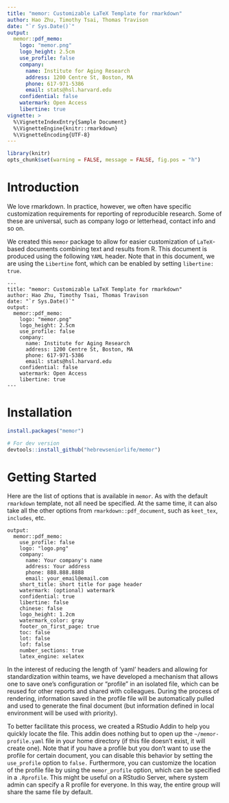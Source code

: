 ```yaml
---
title: "memor: Customizable LaTeX Template for rmarkdown"
author: Hao Zhu, Timothy Tsai, Thomas Travison
date: "`r Sys.Date()`"
output: 
  memor::pdf_memo:
    logo: "memor.png"
    logo_height: 2.5cm
    use_profile: false
    company:
      name: Institute for Aging Research
      address: 1200 Centre St, Boston, MA
      phone: 617-971-5386
      email: stats@hsl.harvard.edu
    confidential: false
    watermark: Open Access
    libertine: true
vignette: >
  %\VignetteIndexEntry{Sample Document}
  %\VignetteEngine{knitr::rmarkdown}
  %\VignetteEncoding{UTF-8}
---
```


```r
library(knitr)
opts_chunk$set(warning = FALSE, message = FALSE, fig.pos = "h")
```

# Introduction
We love rmarkdown. In practice, however, we often have specific customization requirements for reporting of reproducible research. Some of these are universal, such as company logo or letterhead, contact info and so on. 

We created this `memor` package to allow for easier customization of `LaTeX`-based documents combining text and results from R. This document is produced using the following `YAML` header. Note that in this document, we are using the `Libertine` font, which can be enabled by setting `libertine: true`.

```
---
title: "memor: Customizable LaTeX Template for rmarkdown"
author: Hao Zhu, Timothy Tsai, Thomas Travison
date: "`r Sys.Date()`"
output: 
  memor::pdf_memo:
    logo: "memor.png"
    logo_height: 2.5cm
    use_profile: false
    company:
      name: Institute for Aging Research
      address: 1200 Centre St, Boston, MA
      phone: 617-971-5386
      email: stats@hsl.harvard.edu
    confidential: false
    watermark: Open Access
    libertine: true
---
```

# Installation
```r
install.packages("memor")

# For dev version
devtools::install_github("hebrewseniorlife/memor")
```

# Getting Started
Here are the list of options that is available in `memor`. As with the default `rmarkdown` template, not all need be specified. At the same time, it can also take all the other options from `rmarkdown::pdf_document`, such as `keet_tex`, `includes`, etc.
 
```
output: 
  memor::pdf_memo:
    use_profile: false
    logo: "logo.png"
    company: 
      name: Your company's name
      address: Your address
      phone: 888.888.8888
      email: your_email@email.com
    short_title: short title for page header
    watermark: (optional) watermark
    confidential: true
    libertine: false
    chinese: false
    logo_height: 1.2cm
    watermark_color: gray
    footer_on_first_page: true
    toc: false
    lot: false
    lof: false
    number_sections: true
    latex_engine: xelatex
```

In the interest of reducing the length of 'yaml' headers and allowing for standardization within teams, we have developed a mechanism that allows one to save one's configuration or "profile" in an isolated file, which can be reused for other reports and shared with colleagues. During the process of rendering, information saved in the profile file will be automatically pulled and used to generate the final document (but information defined in local environment will be used with priority). 

To better facilitate this process, we created a RStudio Addin to help you quickly locate the file. This addin does nothing but to open up the `~/memor-profile.yaml` file in your home directory (if this file doesn't exist, it will create one). Note that if you have a profile but you don't want to use the profile for certain document, you can disable this behavior by setting the `use_profile` option to `false.` Furthermore, you can customize the location of the profile file by using the `memor_profile` option, which can be specified in a `.Rprofile`. This might be useful on a RStudio Server, where system admin can specify a R profile for everyone. In this way, the entire group will share the same file by default.  